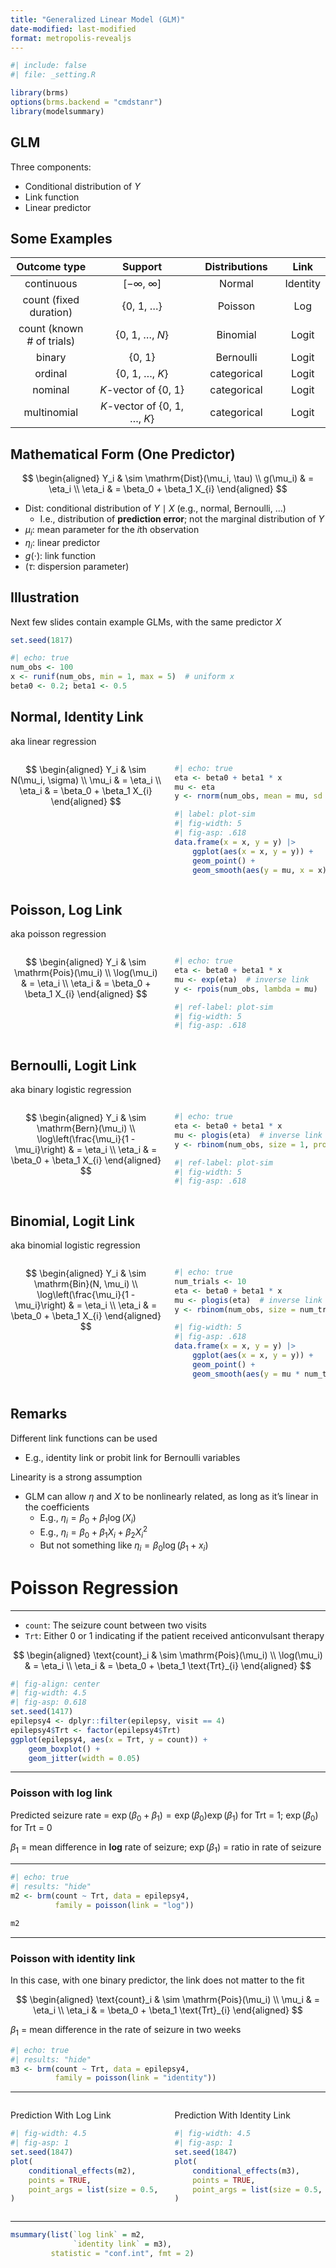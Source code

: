 ```yaml
---
title: "Generalized Linear Model (GLM)"
date-modified: last-modified
format: metropolis-revealjs
---
```


```r
#| include: false
#| file: _setting.R
```

```r
library(brms)
options(brms.backend = "cmdstanr")
library(modelsummary)
```

## GLM

Three components:

- Conditional distribution of $Y$
- Link function
- Linear predictor

## Some Examples

| Outcome type | Support          | Distributions | Link |
|:------------:|:----------------:|:-------------:|:----:|
| continuous | [$-\infty$, $\infty$] | Normal | Identity |
| count (fixed duration) | {0, 1, $\ldots$} | Poisson | Log |
| count (known # of trials) | {0, 1, $\ldots$, $N$} | Binomial | Logit |
| binary | {0, 1} | Bernoulli | Logit |
| ordinal | {0, 1, $\ldots$, $K$} | categorical | Logit |
| nominal | $K$-vector of {0, 1} | categorical | Logit |
| multinomial | $K$-vector of {0, 1, $\ldots$, $K$} | categorical | Logit |

## Mathematical Form (One Predictor)

$$
\begin{aligned}
  Y_i & \sim \mathrm{Dist}(\mu_i, \tau)  \\
  g(\mu_i) & = \eta_i \\
  \eta_i & = \beta_0 + \beta_1 X_{i}
\end{aligned}
$$

- $\mathrm{Dist}$: conditional distribution of $Y \mid X$ (e.g., normal, Bernoulli, $\ldots$)
    * I.e., distribution of **prediction error**; not the marginal distribution of $Y$
- $\mu_i$: mean parameter for the $i$th observation
- $\eta_i$: linear predictor
- $g(\cdot)$: link function
- ($\tau$: dispersion parameter)

## Illustration

Next few slides contain example GLMs, with the same predictor $X$

```r
set.seed(1817)
```

```r
#| echo: true
num_obs <- 100
x <- runif(num_obs, min = 1, max = 5)  # uniform x
beta0 <- 0.2; beta1 <- 0.5
```

## Normal, Identity Link

aka linear regression

:::: {.columns}

::: {.column width="50%"}

$$
\begin{aligned}
  Y_i & \sim N(\mu_i, \sigma) \\
  \mu_i & = \eta_i \\
  \eta_i & = \beta_0 + \beta_1 X_{i}
\end{aligned}
$$

:::

::: {.column width="50%"}

```r
#| echo: true
eta <- beta0 + beta1 * x
mu <- eta
y <- rnorm(num_obs, mean = mu, sd = 0.3)
```

```r
#| label: plot-sim
#| fig-width: 5
#| fig-asp: .618
data.frame(x = x, y = y) |>
    ggplot(aes(x = x, y = y)) +
    geom_point() +
    geom_smooth(aes(y = mu, x = x))
```

:::

::::

## Poisson, Log Link

aka poisson regression

:::: {.columns}

::: {.column width="50%"}

$$
\begin{aligned}
  Y_i & \sim \mathrm{Pois}(\mu_i) \\
  \log(\mu_i) & = \eta_i \\
  \eta_i & = \beta_0 + \beta_1 X_{i}
\end{aligned}
$$

:::

::: {.column width="50%"}

```r
#| echo: true
eta <- beta0 + beta1 * x
mu <- exp(eta)  # inverse link
y <- rpois(num_obs, lambda = mu)
```

```r
#| ref-label: plot-sim
#| fig-width: 5
#| fig-asp: .618
```

:::

::::

## Bernoulli, Logit Link

aka binary logistic regression

:::: {.columns}

::: {.column width="50%"}

$$
\begin{aligned}
  Y_i & \sim \mathrm{Bern}(\mu_i) \\
  \log\left(\frac{\mu_i}{1 - \mu_i}\right) & = \eta_i \\
  \eta_i & = \beta_0 + \beta_1 X_{i}
\end{aligned}
$$

:::

::: {.column width="50%"}

```r
#| echo: true
eta <- beta0 + beta1 * x
mu <- plogis(eta)  # inverse link is logistic
y <- rbinom(num_obs, size = 1, prob = mu)
```

```r
#| ref-label: plot-sim
#| fig-width: 5
#| fig-asp: .618
```

:::

::::

## Binomial, Logit Link

aka binomial logistic regression

:::: {.columns}

::: {.column width="50%"}

$$
\begin{aligned}
  Y_i & \sim \mathrm{Bin}(N, \mu_i) \\
  \log\left(\frac{\mu_i}{1 - \mu_i}\right) & = \eta_i \\
  \eta_i & = \beta_0 + \beta_1 X_{i}
\end{aligned}
$$

:::

::: {.column width="50%"}

```r
#| echo: true
num_trials <- 10
eta <- beta0 + beta1 * x
mu <- plogis(eta)  # inverse link is logistic
y <- rbinom(num_obs, size = num_trials, prob = mu)
```

```r
#| fig-width: 5
#| fig-asp: .618
data.frame(x = x, y = y) |>
    ggplot(aes(x = x, y = y)) +
    geom_point() +
    geom_smooth(aes(y = mu * num_trials, x = x))
```

:::

::::

## Remarks

Different link functions can be used

- E.g., identity link or probit link for Bernoulli variables

Linearity is a strong assumption

- GLM can allow $\eta$ and $X$ to be nonlinearly related, as long as it's linear in the coefficients
    * E.g., $\eta_i = \beta_0 + \beta_1 \log(X_{i})$
    * E.g., $\eta_i = \beta_0 + \beta_1 X_i + \beta_2 X_i^2$
    * But not something like $\eta_i = \beta_0 \log(\beta_1 + x_i)$

# Poisson Regression

---

- `count`: The seizure count between two visits
- `Trt`: Either 0 or 1 indicating if the patient received anticonvulsant therapy

$$
\begin{aligned}
  \text{count}_i & \sim \mathrm{Pois}(\mu_i)  \\
  \log(\mu_i) & = \eta_i \\
  \eta_i & = \beta_0 + \beta_1 \text{Trt}_{i}
\end{aligned}
$$

```r
#| fig-align: center
#| fig-width: 4.5
#| fig-asp: 0.618
set.seed(1417)
epilepsy4 <- dplyr::filter(epilepsy, visit == 4)
epilepsy4$Trt <- factor(epilepsy4$Trt)
ggplot(epilepsy4, aes(x = Trt, y = count)) +
    geom_boxplot() +
    geom_jitter(width = 0.05)
```

---

### Poisson with log link

Predicted seizure rate = $\exp(\beta_0 + \beta_1) = \exp(\beta_0) \exp(\beta_1)$ for Trt = 1; $\exp(\beta_0)$ for Trt = 0

$\beta_1$ = mean difference in **log** rate of seizure; $\exp(\beta_1)$ = ratio in rate of seizure 

---

```r
#| echo: true
#| results: "hide"
m2 <- brm(count ~ Trt, data = epilepsy4,
          family = poisson(link = "log"))
```

```r
m2
```

---

### Poisson with identity link

In this case, with one binary predictor, the link does not matter to the fit

$$
\begin{aligned}
  \text{count}_i & \sim \mathrm{Pois}(\mu_i)  \\
  \mu_i & = \eta_i \\
  \eta_i & = \beta_0 + \beta_1 \text{Trt}_{i}
\end{aligned}
$$

$\beta_1$ = mean difference in the rate of seizure in two weeks

```r
#| echo: true
#| results: "hide"
m3 <- brm(count ~ Trt, data = epilepsy4,
          family = poisson(link = "identity"))
```

::: {.content-visible unless-profile="class"}

---

:::: {.columns}

::: {.column width="50%"}

Prediction With Log Link

```r
#| fig-width: 4.5
#| fig-asp: 1
set.seed(1847)
plot(
    conditional_effects(m2),
    points = TRUE,
    point_args = list(size = 0.5, width = 0.05)
)
```

:::

::: {.column width="50%"}

Prediction With Identity Link

```r
#| fig-width: 4.5
#| fig-asp: 1
set.seed(1847)
plot(
    conditional_effects(m3),
    points = TRUE,
    point_args = list(size = 0.5, width = 0.05)
)
```

:::

::::

:::

---

```r
msummary(list(`log link` = m2,
              `identity link` = m3),
         statistic = "conf.int", fmt = 2)
```
